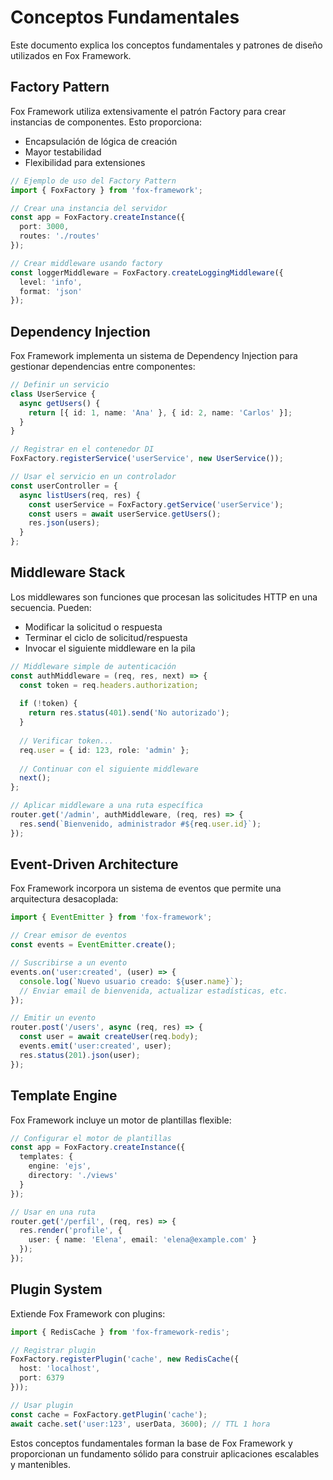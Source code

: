 # Conceptos Fundamentales

Este documento explica los conceptos fundamentales y patrones de diseño utilizados en Fox Framework.

## Factory Pattern

Fox Framework utiliza extensivamente el patrón Factory para crear instancias de componentes. Esto proporciona:

- Encapsulación de lógica de creación
- Mayor testabilidad
- Flexibilidad para extensiones

```typescript
// Ejemplo de uso del Factory Pattern
import { FoxFactory } from 'fox-framework';

// Crear una instancia del servidor
const app = FoxFactory.createInstance({
  port: 3000,
  routes: './routes'
});

// Crear middleware usando factory
const loggerMiddleware = FoxFactory.createLoggingMiddleware({
  level: 'info',
  format: 'json'
});
```

## Dependency Injection

Fox Framework implementa un sistema de Dependency Injection para gestionar dependencias entre componentes:

```typescript
// Definir un servicio
class UserService {
  async getUsers() {
    return [{ id: 1, name: 'Ana' }, { id: 2, name: 'Carlos' }];
  }
}

// Registrar en el contenedor DI
FoxFactory.registerService('userService', new UserService());

// Usar el servicio en un controlador
const userController = {
  async listUsers(req, res) {
    const userService = FoxFactory.getService('userService');
    const users = await userService.getUsers();
    res.json(users);
  }
};
```

## Middleware Stack

Los middlewares son funciones que procesan las solicitudes HTTP en una secuencia. Pueden:

- Modificar la solicitud o respuesta
- Terminar el ciclo de solicitud/respuesta
- Invocar el siguiente middleware en la pila

```typescript
// Middleware simple de autenticación
const authMiddleware = (req, res, next) => {
  const token = req.headers.authorization;
  
  if (!token) {
    return res.status(401).send('No autorizado');
  }
  
  // Verificar token...
  req.user = { id: 123, role: 'admin' };
  
  // Continuar con el siguiente middleware
  next();
};

// Aplicar middleware a una ruta específica
router.get('/admin', authMiddleware, (req, res) => {
  res.send(`Bienvenido, administrador #${req.user.id}`);
});
```

## Event-Driven Architecture

Fox Framework incorpora un sistema de eventos que permite una arquitectura desacoplada:

```typescript
import { EventEmitter } from 'fox-framework';

// Crear emisor de eventos
const events = EventEmitter.create();

// Suscribirse a un evento
events.on('user:created', (user) => {
  console.log(`Nuevo usuario creado: ${user.name}`);
  // Enviar email de bienvenida, actualizar estadísticas, etc.
});

// Emitir un evento
router.post('/users', async (req, res) => {
  const user = await createUser(req.body);
  events.emit('user:created', user);
  res.status(201).json(user);
});
```

## Template Engine

Fox Framework incluye un motor de plantillas flexible:

```typescript
// Configurar el motor de plantillas
const app = FoxFactory.createInstance({
  templates: {
    engine: 'ejs',
    directory: './views'
  }
});

// Usar en una ruta
router.get('/perfil', (req, res) => {
  res.render('profile', {
    user: { name: 'Elena', email: 'elena@example.com' }
  });
});
```

## Plugin System

Extiende Fox Framework con plugins:

```typescript
import { RedisCache } from 'fox-framework-redis';

// Registrar plugin
FoxFactory.registerPlugin('cache', new RedisCache({
  host: 'localhost',
  port: 6379
}));

// Usar plugin
const cache = FoxFactory.getPlugin('cache');
await cache.set('user:123', userData, 3600); // TTL 1 hora
```

Estos conceptos fundamentales forman la base de Fox Framework y proporcionan un fundamento sólido para construir aplicaciones escalables y mantenibles.

